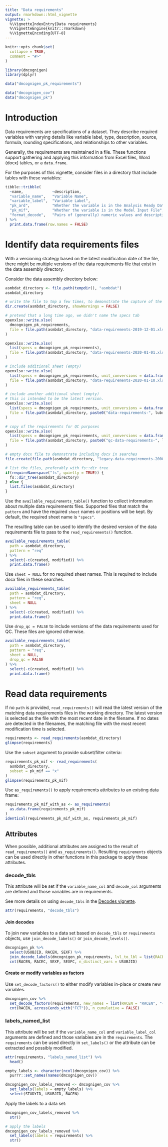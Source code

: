 ```yaml
---
title: "Data requirements"
output: rmarkdown::html_vignette
vignette: >
  %\VignetteIndexEntry{Data requirements}
  %\VignetteEngine{knitr::rmarkdown}
  %\VignetteEncoding{UTF-8}
---
```


```r
knitr::opts_chunk$set(
  collapse = TRUE,
  comment = "#>"
)
```

```r
library(dmcognigen)
library(dplyr)

data("dmcognigen_pk_requirements")

data("dmcognigen_cov")
data("dmcognigen_pk")
```

# Introduction

Data requirements are specifications of a dataset.
They describe required variables with varying details like variable label, type, description, source, formula, rounding specifications, and relationships to other variables. 

Generally, the requirements are maintained in a file. 
These functions support gathering and applying this information from Excel files, Word (docx) tables, or a `data.frame`. 

For the purposes of this vignette, consider files in a directory that include tables with these variables:
```r
tibble::tribble(
  ~name,             ~description,
  "variable_name",   "Variable Name",
  "variable_label",  "Variable Label",
  "pk_ard",          "Whether the variable is in the Analysis Ready Dataset",
  "pk_mif",          "Whether the variable is in the Model Input File",
  "format_decode",   "Pairs of (generally) numeric values and descriptions"
) %>% 
  print.data.frame(row.names = FALSE)
```

# Identify data requirements files

With a versioning strategy based on the latest modification date of the file, there might be multiple versions of the data requirements file that exist in the data assembly directory. 

Consider the data assembly directory below:
```r
asmbdat_directory <- file.path(tempdir(), "asmbdat")
asmbdat_directory
```

```r
# write the file to tmp a few times, to demonstrate the capture of the date in the filename
dir.create(asmbdat_directory, showWarnings = FALSE)

# pretend that a long time ago, we didn't name the specs tab
openxlsx::write.xlsx(
  dmcognigen_pk_requirements,
  file = file.path(asmbdat_directory, "data-requirements-2019-12-01.xlsx")
)

openxlsx::write.xlsx(
  list(specs = dmcognigen_pk_requirements),
  file = file.path(asmbdat_directory, "data-requirements-2020-01-01.xlsx")
)

# include additional sheet (empty)
openxlsx::write.xlsx(
  list(specs = dmcognigen_pk_requirements, unit_conversions = data.frame()),
  file = file.path(asmbdat_directory, "data-requirements-2020-01-10.xlsx")
)

# include another additional sheet (empty)
# this is intended to be the latest version.
openxlsx::write.xlsx(
  list(specs = dmcognigen_pk_requirements, unit_conversions = data.frame(), discussions = data.frame()),
  file = file.path(asmbdat_directory, paste0("data-requirements-", lubridate::today(), ".xlsx"))
)

# copy of the requirements for QC purposes
openxlsx::write.xlsx(
  list(specs = dmcognigen_pk_requirements, unit_conversions = data.frame(), discussions = data.frame(), qc_findings = data.frame()),
  file = file.path(asmbdat_directory, paste0("qc-data-requirements-", lubridate::today(), ".xlsx"))
)

# empty docx file to demonstrate including docx in searches
file.create(file.path(asmbdat_directory, "legacy-data-requirements-2000-01-01.docx"))
```

```r
# list the files, preferably with fs::dir_tree
if(requireNamespace("fs", quietly = TRUE)) {
  fs::dir_tree(asmbdat_directory)
} else {
  list.files(asmbdat_directory)
}
```

Use the `available_requirements_table()` function to collect information about multiple data requirements files. 
Supported files that match the `pattern` and have the required `sheet` names or positions will be kept. 
By default, the required sheet name is `"specs"`.

The resulting table can be used to identify the desired version of the data requirements file to pass to the `read_requirements()` function. 

```r
available_requirements_table(
  path = asmbdat_directory,
  pattern = "req"
) %>% 
  select(-c(created, modified)) %>% 
  print.data.frame()
```

Use `sheet = NULL` for no required sheet names. 
This is required to include docx files in these searches.
```r
available_requirements_table(
  path = asmbdat_directory,
  pattern = "req",
  sheet = NULL
) %>%
  select(-c(created, modified)) %>% 
  print.data.frame()
```

Use `drop_qc = FALSE` to include versions of the data requirements used for QC. 
These files are ignored otherwise.
```r
available_requirements_table(
  path = asmbdat_directory,
  pattern = "req",
  sheet = NULL,
  drop_qc = FALSE
) %>% 
  select(-c(created, modified)) %>% 
  print.data.frame()
```

# Read data requirements

If no `path` is provided, `read_requirements()` will read the latest version of the matching data requirements files in the working directory. 
The latest version is selected as the file with the most recent date in the filename. 
If no dates are detected in the filenames, the matching file with the most recent modification time is selected. 
```r
requirements <- read_requirements(asmbdat_directory)
glimpse(requirements)
```

Use the `subset` argument to provide subset/filter criteria:
```r
requirements_pk_mif <- read_requirements(
  asmbdat_directory,
  subset = pk_mif == "x"
)
glimpse(requirements_pk_mif)
```

Use `as_requirements()` to apply requirements attributes to an existing data frame:
```r
requirements_pk_mif_with_as <- as_requirements(
  as.data.frame(requirements_pk_mif)
)
identical(requirements_pk_mif_with_as, requirements_pk_mif)
```


## Attributes

When possible, additional attributes are assigned to the result of `read_requirements()` and `as_requirements()`. 
Resulting `requirements` objects can be used directly in other functions in this package to apply these attributes. 

### decode_tbls

This attribute will be set if the `variable_name_col` and `decode_col` arguments are defined and those variables are in requirements. 

See more details on using `decode_tbls` in the [Decodes vignette](decodes.html).

```r
attr(requirements, "decode_tbls")
```


#### Join decodes

To join new variables to a data set based on `decode_tbls` or `requirements` objects, use `join_decode_labels()` or `join_decode_levels()`.
```r
dmcognigen_pk %>% 
  select(USUBJID, RACEN, SEXF) %>% 
  join_decode_labels(dmcognigen_pk_requirements, lvl_to_lbl = list(RACEN = "RACEC", "{var}C")) %>% 
  cnt(RACEN, RACEC, SEXF, SEXFC, n_distinct_vars = USUBJID)
```


#### Create or modify variables as factors

Use `set_decode_factors()` to either modify variables in-place or create new variables. 
```r
dmcognigen_cov %>% 
  set_decode_factors(requirements, new_names = list(RACEN = "RACEN", "{var}FCT")) %>% 
  cnt(RACEN, across(ends_with("FCT")), n_cumulative = FALSE)
```


### labels_named_list

This attribute will be set if the `variable_name_col` and `variable_label_col` arguments are defined and those variables are in the `requirements`. 
The `requirements` can be used directly in `set_labels()` or the attribute can be extracted and possibly modified.
```r
attr(requirements, "labels_named_list") %>% 
  head()
```

```r
empty_labels <- character(ncol(dmcognigen_cov)) %>% 
  purrr::set_names(names(dmcognigen_cov))

dmcognigen_cov_labels_removed <- dmcognigen_cov %>% 
  set_labels(labels = empty_labels) %>% 
  select(STUDYID, USUBJID, RACEN)
```

Apply the labels to a data set:
```r
dmcognigen_cov_labels_removed %>% 
  str()

# apply the labels
dmcognigen_cov_labels_removed %>% 
  set_labels(labels = requirements) %>% 
  str()
```
